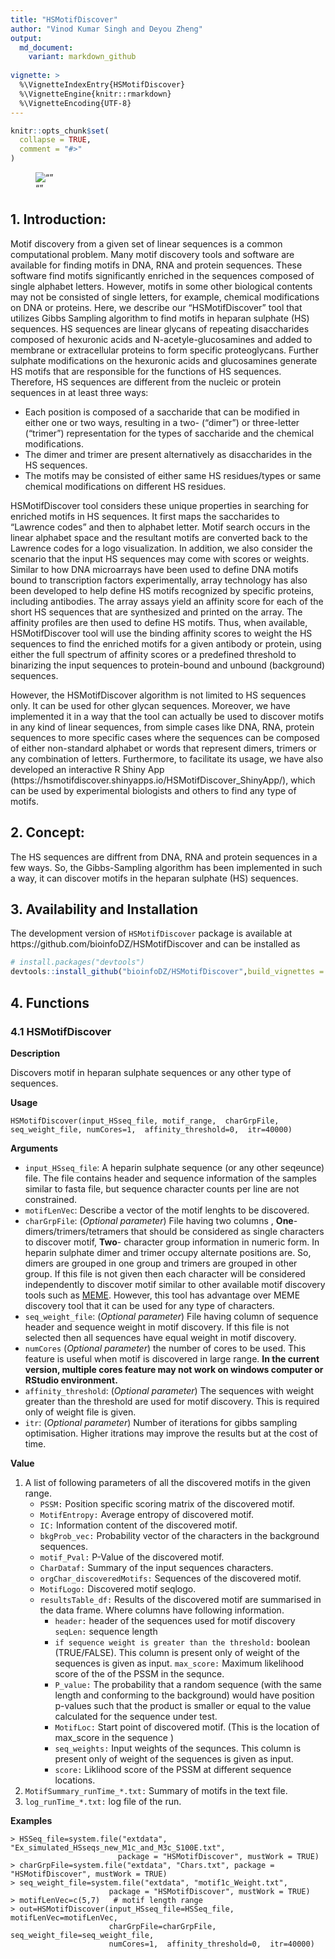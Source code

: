 ```yaml
---
title: "HSMotifDiscover"
author: "Vinod Kumar Singh and Deyou Zheng"
output:
  md_document:
    variant: markdown_github
    
vignette: >
  %\VignetteIndexEntry{HSMotifDiscover}
  %\VignetteEngine{knitr::rmarkdown}
  %\VignetteEncoding{UTF-8}
---
```


 

```r
knitr::opts_chunk$set(
  collapse = TRUE,
  comment = "#>"
)
```

![""](./main.png)  

## 1. Introduction:
Motif discovery from a given set of linear sequences is a common computational problem. Many motif discovery tools and software are available for finding motifs in DNA, RNA and protein sequences. These software find motifs significantly enriched in the sequences composed of single alphabet letters. However, motifs in some other biological contents may not be consisted of single letters, for example, chemical modifications on DNA or proteins. Here, we describe our “HSMotifDiscover” tool that utilizes Gibbs Sampling algorithm to find motifs in heparan sulphate (HS) sequences. HS sequences are linear glycans of repeating disaccharides composed of hexuronic acids and N-acetyle-glucosamines and added to membrane or extracellular proteins to form specific proteoglycans. Further sulphate modifications on the hexuronic acids and glucosamines generate HS motifs that are responsible for the functions of HS sequences. Therefore, HS sequences are different from the nucleic or protein sequences in at least three ways:

 - Each position is composed of a saccharide that can be modified in either one or two ways, resulting in a two- (“dimer”) or three-letter (“trimer”) representation for the types of saccharide and the chemical modifications.
 - The dimer and trimer are present alternatively as disaccharides in the HS sequences.
 - The motifs may be consisted of either same HS residues/types or same chemical modifications on different HS residues. 
 
HSMotifDiscover tool considers these unique properties in searching for enriched motifs in HS sequences. It first maps the saccharides to “Lawrence codes” and then to alphabet letter. Motif search occurs in the linear alphabet space and the resultant motifs are converted back to the Lawrence codes for a logo visualization. In addition, we also consider the scenario that the input HS sequences may come with scores or weights.  Similar to how DNA microarrays have been used to define DNA motifs bound to transcription factors experimentally, array technology has also been developed to help define HS motifs recognized by specific proteins, including antibodies. The array assays yield an affinity score for each of the short HS sequences that are synthesized and printed on the array. The affinity profiles are then used to define HS motifs. Thus, when available, HSMotifDiscover tool will use the binding affinity scores to weight the HS sequences to find the enriched motifs for a given antibody or protein, using either the full spectrum of affinity scores or a predefined threshold to binarizing the input sequences to protein-bound and unbound (background) sequences.

However, the HSMotifDiscover algorithm is not limited to HS sequences only. It can be used for other glycan sequences. Moreover, we have implemented it in a way that the tool can actually be used to discover motifs in any kind of linear sequences, from simple cases like DNA, RNA, protein sequences to more specific cases where the sequences can be composed of either non-standard alphabet or words that represent dimers, trimers or any combination of letters. Furthermore, to facilitate its usage, we have also developed an interactive R Shiny App (https://hsmotifdiscover.shinyapps.io/HSMotifDiscover_ShinyApp/), which can be used by experimental biologists and others to find any type of motifs. 


## 2. Concept:
The HS sequences are diffrent from  DNA, RNA and protein sequences in a few ways. So, the Gibbs-Sampling algorithm has been implemented in such a way, it can discover motifs in the heparan sulphate (HS) sequences. 


## 3. Availability and Installation
  The development version of `HSMotifDiscover` package is available at https://github.com/bioinfoDZ/HSMotifDiscover  and can be installed as
```r
# install.packages("devtools")
devtools::install_github("bioinfoDZ/HSMotifDiscover",build_vignettes = FALSE )
```

## 4. Functions

### 4.1  HSMotifDiscover

**Description**

Discovers motif in heparan sulphate sequences or any other type of sequences.

**Usage**

`HSMotifDiscover(input_HSseq_file, motif_range,  charGrpFile, seq_weight_file, numCores=1,  affinity_threshold=0,  itr=40000)`

**Arguments **

- `input_HSseq_file`:	  A heparin sulphate sequence (or any other seqeunce) file. The file contains header and sequence information of the samples similar to fasta file, but sequence character counts per line are not constrained.
- `motifLenVec`:  Describe a vector of the motif lenghts to be discovered.
- `charGrpFile`: (_Optional parameter_) File having two columns , **One**- dimers/trimers/tetramers that should be considered as single characters to discover motif,  **Two**- character group information in numeric form. In heparin sulphate dimer and trimer occupy alternate positions are. So, dimers are grouped in one group and trimers are grouped in other group. If this file is not given then each character will be considered independently to discover motif similar to other available motif discovery tools such as  [MEME ](https://meme-suite.org/meme/tools/meme). However, this tool has advantage over MEME discovery tool that it can be used for any type of characters.
- `seq_weight_file`: (_Optional parameter_) File having column of sequence header and sequence weight in motif discovery. If this file is not selected then all sequences have equal weight in motif discovery.
- `numCores`  (_Optional parameter_) the number of cores to be used. This feature is useful when motif is discovered in large range. **In the current version, multiple cores feature may not work on windows computer or RStudio environment.**
- `affinity_threshold`: (_Optional parameter_) The sequences with weight greater than the threshold are used for motif discovery. This is required only of weight file is given.
- `itr`: (_Optional parameter_) Number of iterations for gibbs sampling optimisation. Higher itrations may improve the results but at the cost of time.



**Value**

1. A list of following parameters of all the discovered motifs in the given range.
    + `PSSM:` Position specific scoring matrix of the discovered motif.
    + `MotifEntropy:` Average entropy of discovered motif.
    + `IC:` Information content of the discovered motif.
    + `bkgProb_vec:` Probability vector of the characters in the background sequences.
    + `motif_Pval:` P-Value of the discovered motif.
    + `CharDataf:` Summary of the input sequences characters.
    + `orgChar_discoveredMotifs:` Sequences of the discovered motif.
    + `MotifLogo:` Discovered motif seqlogo.
    + `resultsTable_df:` Results of the discovered motif are summarised in the data frame. Where columns have following information.
        - `header:` header of the sequences used for motif discovery
         `seqLen:` sequence length
        - `if sequence weight is greater than the threshold:` boolean (TRUE/FALSE). This column is present only of weight of the sequences is given as input.
     `max_score:` Maximum likelihood score of the of the PSSM in the sequnce.
        - `P_value:` The probability that a random sequence (with the same length and conforming to the background) would have position p-values such that the product is smaller or equal to the value calculated for the sequence under test.
        - `MotifLoc:` Start point of discovered motif. (This is the location of max_score in the sequence )
        - `seq_weights:` Input weights of the sequnces. This column is present only of weight of the sequences is given as input.
        - `score:` Liklihood score of the PSSM at different sequence locations.

2.  `MotifSummary_runTime_*.txt:` Summary of motifs in the text file.
3.  `log_runTime_*.txt:` log file of the run.

**Examples**

```
> HSSeq_file=system.file("extdata", "Ex_simulated_HSseqs_new_M1c_and_M3c_S100E.txt", 
                        package = "HSMotifDiscover", mustWork = TRUE)
> charGrpFile=system.file("extdata", "Chars.txt", package = "HSMotifDiscover", mustWork = TRUE)
> seq_weight_file=system.file("extdata", "motif1c_Weight.txt", 
                      package = "HSMotifDiscover", mustWork = TRUE)
> motifLenVec=c(5,7)   # motif length range
> out=HSMotifDiscover(input_HSseq_file=HSSeq_file, motifLenVec=motifLenVec, 
                      charGrpFile=charGrpFile, seq_weight_file=seq_weight_file, 
                      numCores=1,  affinity_threshold=0,  itr=40000)
```

